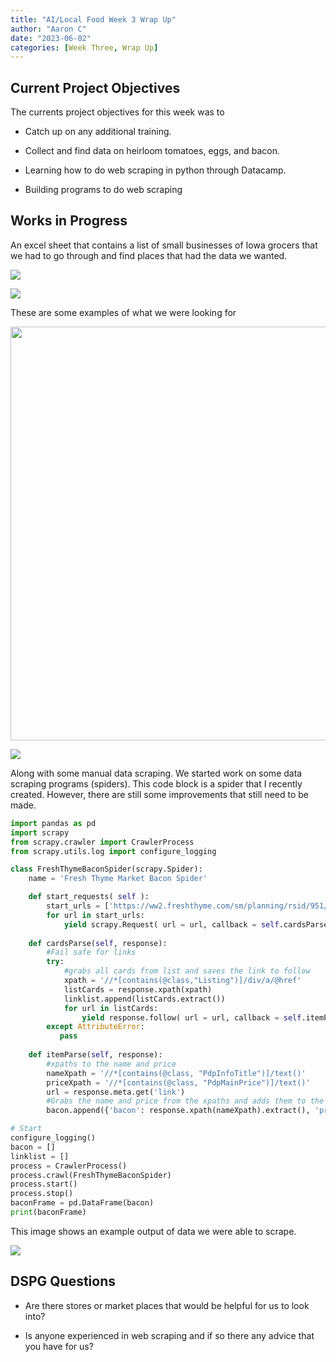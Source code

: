 ```yaml
---
title: "AI/Local Food Week 3 Wrap Up"
author: "Aaron C"
date: "2023-06-02"
categories: [Week Three, Wrap Up]
---
```


## Current Project Objectives

The currents project objectives for this week was to

-   Catch up on any additional training.

-   Collect and find data on heirloom tomatoes, eggs, and bacon.

-   Learning how to do web scraping in python through Datacamp.

-   Building programs to do web scraping

## Works in Progress

An excel sheet that contains a list of small businesses of Iowa grocers that we had to go through and find places that had the data we wanted.

![](DataCollection.PNG)

![](PrathamData.png)

These are some examples of what we were looking for

![](TomatoesData.PNG){width="662"}

![](EggsData.PNG)

Along with some manual data scraping. We started work on some data scraping programs (spiders). This code block is a spider that I recently created. However, there are still some improvements that still need to be made.

```python
import pandas as pd
import scrapy
from scrapy.crawler import CrawlerProcess
from scrapy.utils.log import configure_logging

class FreshThymeBaconSpider(scrapy.Spider):
    name = 'Fresh Thyme Market Bacon Spider'

    def start_requests( self ):
        start_urls = ['https://ww2.freshthyme.com/sm/planning/rsid/951/results?q=Bacon&take=48&f=Category%3AHot+Dogs%2C+Bacon+%26+Sausage']
        for url in start_urls:
            yield scrapy.Request( url = url, callback = self.cardsParse)
    
    def cardsParse(self, response):
        #Fail safe for links
        try:
            #grabs all cards from list and saves the link to follow
            xpath = '//*[contains(@class,"Listing")]/div/a/@href'
            listCards = response.xpath(xpath)
            linklist.append(listCards.extract())
            for url in listCards:
                yield response.follow( url = url, callback = self.itemParse, meta={'link': url} )
        except AttributeError:
           pass
    
    def itemParse(self, response):
        #xpaths to the name and price
        nameXpath = '//*[contains(@class, "PdpInfoTitle")]/text()'
        priceXpath = '//*[contains(@class, "PdpMainPrice")]/text()'
        url = response.meta.get('link')
        #Grabs the name and price from the xpaths and adds them to the bacon list
        bacon.append({'bacon': response.xpath(nameXpath).extract(), 'price': response.xpath(priceXpath).extract()})

# Start
configure_logging()
bacon = []
linklist = []
process = CrawlerProcess()
process.crawl(FreshThymeBaconSpider)
process.start()
process.stop()
baconFrame = pd.DataFrame(bacon)
print(baconFrame)
```

This image shows an example output of data we were able to scrape.

![](SpiderExample.PNG)

## DSPG Questions

-   Are there stores or market places that would be helpful for us to look into?

-   Is anyone experienced in web scraping and if so there any advice that you have for us?
